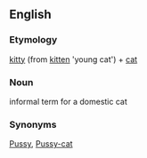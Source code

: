 ==English==
===Etymology===
[[kitty]] (from [[kitten]] 'young cat') + [[cat]]

===Noun===
informal term for a domestic cat 

===Synonyms===
[[Pussy]], [[Pussy-cat]]